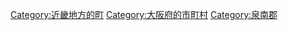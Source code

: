 {{Commonscat|Tajiri, Osaka}}
{{Catmore}}

{{DEFAULTSORT:Tajiri}}
[[Category:近畿地方的町|Category:近畿地方的町]]
[[Category:大阪府的市町村|Category:大阪府的市町村]]
[[Category:泉南郡|Category:泉南郡]]